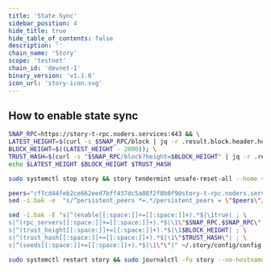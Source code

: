 ```yaml
---
title: 'State Sync'
sidebar_position: 4
hide_title: true
hide_table_of_contents: false
description: ''
chain_name: 'Story'
scope: 'testnet'
chain_id: 'devnet-1'
binary_version: 'v1.1.0'
icon_url: 'story-icon.svg'
---
```



<PageTitle
  iconUrl="img/story-icon.svg"
  title="Story State Sync"
  chainId="devnet-1"
  version="v1.1.0"
/>

## How to enable state sync

```bash
SNAP_RPC=https://story-t-rpc.noders.services:443 && \
LATEST_HEIGHT=$(curl -s $SNAP_RPC/block | jq -r .result.block.header.height); \
BLOCK_HEIGHT=$((LATEST_HEIGHT - 2000)); \
TRUST_HASH=$(curl -s "$SNAP_RPC/block?height=$BLOCK_HEIGHT" | jq -r .result.block_id.hash) && \
echo $LATEST_HEIGHT $BLOCK_HEIGHT $TRUST_HASH
```

```bash
sudo systemctl stop story && story tendermint unsafe-reset-all --home ~/.story --keep-addr-book
```

```bash
peers="cf7cd44feb2ce662eed7bff437dc5a08f2f8b0f9@story-t-rpc.noders.services:26656"
sed -i.bak -e  "s/^persistent_peers *=.*/persistent_peers = \"$peers\"/" ~/.story/config/config.toml
```

```bash
sed -i.bak -E "s|^(enable[[:space:]]+=[[:space:]]+).*$|\1true| ; \
s|^(rpc_servers[[:space:]]+=[[:space:]]+).*$|\1\"$SNAP_RPC,$SNAP_RPC\"| ; \
s|^(trust_height[[:space:]]+=[[:space:]]+).*$|\1$BLOCK_HEIGHT| ; \
s|^(trust_hash[[:space:]]+=[[:space:]]+).*$|\1\"$TRUST_HASH\"| ; \
s|^(seeds[[:space:]]+=[[:space:]]+).*$|\1\"\"|" ~/.story/config/config.toml
```

```bash
sudo systemctl restart story && sudo journalctl -fu story --no-hostname -o cat
```
